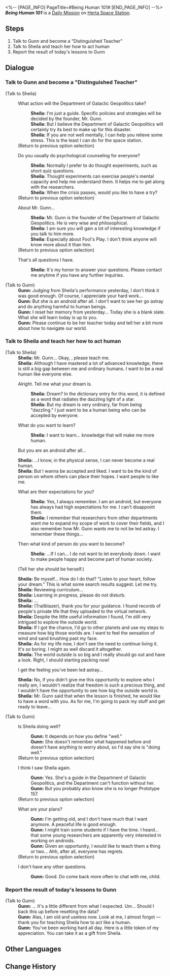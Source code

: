 <%-- [PAGE_INFO]
PageTitle=#Being Human 101#
[END_PAGE_INFO] --%>
{{Stub|Dialogue.}}
{{Mission Infobox
|id            = 3000527
|title         = 
|image         = <!--Mission Being Human 101.png-->
|type          = Daily
|event_name    = 
|chapter       = 
|requirements  = {{subst:void|<!--Unknown: {"Type":"Manual"}-->}}
|summary       = <!--official mission summary from Fate's Atlas-->
|characters    = Gunn; Sheila; Trailblazer
|startLocation = [[Herta Space Station]] - [[Master Control Zone]]
|world         = Herta Space Station
|area          = Master Control Zone
|prev          = 
|next          = 
|rewards       = Credit*5,000
}}
'''''Being Human 101''''' is a [[Daily Mission]] on [[Herta Space Station]].

==Steps==
# Talk to Gunn and become a "Distinguished Teacher"
# Talk to Sheila and teach her how to act human
# Report the result of today's lessons to Gunn

<!--
==Gameplay Notes==

--><!--
==Trial Character==

-->
==Dialogue==
{{Stub Dialogue}}

===Talk to Gunn and become a "Distinguished Teacher"{{subst:void|<!--300052701-->}}===
{{Mission Description|type=daily|location=Master Control Zone|Gunn, the founder of the Department of Galactic Geopolitics, comes to you. He wants you to teach a special student, and you're going to teach her some unique lessons...}}
{{Dialogue Start}}

;(Talk to Sheila)
:{{DIcon|Talk}} What action will the Department of Galactic Geopolitics take?
::'''Sheila:''' I'm just a guide. Specific policies and strategies will be decided by the founder, Mr. Gunn.
::'''Sheila:''' But I believe the Department of Galactic Geopolitics will certainly try its best to make up for this disaster.
::'''Sheila:''' If you are not well mentally, I can help you relieve some stress. This is the least I can do for the space station.
:;(Return to previous option selection)
:{{DIcon|Talk}} Do you usually do psychological counseling for everyone?
::'''Sheila:''' Normally I prefer to do thought experiments, such as short quiz questions.
::'''Sheila:''' Thought experiments can exercise people's mental capacity and help me understand them. It helps me to get along with the researchers.
::'''Sheila:''' When the crisis passes, would you like to have a try?
:;(Return to previous option selection)
:{{DIcon|Talk}} About Mr. Gunn...
::'''Sheila:''' Mr. Gunn is the founder of the Department of Galactic Geopolitics. He is very wise and philosophical.
::'''Sheila:''' I am sure you will gain a lot of interesting knowledge if you talk to him more.
::'''Sheila:''' Especially about Fool's Play. I don't think anyone will know more about it than him.
:;(Return to previous option selection)
:{{DIcon|Exit}} That's all questions I have.
::'''Sheila:''' It's my honor to answer your questions. Please contact me anytime if you have any further inquiries.

;(Talk to Gunn)
:'''Gunn:''' Judging from Sheila's performance yesterday, I don't think it was good enough. Of course, I appreciate your hard work...
:'''Gunn:''' But she is an android after all. I don't want to see her go astray and do anything harmful to human beings.
:'''Gunn:''' I reset her memory from yesterday... Today she is a blank slate. What she will learn today is up to you.
:'''Gunn:''' Please continue to be her teacher today and tell her a bit more about how to navigate our world.
{{Dialogue End}}

===Talk to Sheila and teach her how to act human{{subst:void|<!--300052702-->}}===
{{Mission Description|type=daily|location=Master Control Zone|update|Your student, Sheila, is an android, and you're going to teach her how to act like a human.}}
{{Dialogue Start}}

;(Talk to Sheila)
:'''Sheila:''' Mr. Gunn... Okay, {{MC|m=mister|f=miss}}, please teach me.
:'''Sheila:''' Although I have mastered a lot of advanced knowledge, there is still a big gap between me and ordinary humans. I want to be a real human like everyone else.
:{{DIcon|Arrow}} Alright. Tell me what your dream is.
::'''Sheila:''' Dream? In the dictionary entry for this word, it is defined as a word that radiates the dazzling light of a star.
::'''Sheila:''' But my dream is very ordinary, far from being "dazzling." I just want to be a human being who can be accepted by everyone.
:{{DIcon|Arrow}} What do you want to learn?
::'''Sheila:''' I want to learn... knowledge that will make me more human.
:{{DIcon|Arrow}} But you are an android after all...
:'''Sheila:''' ...I know, in the physical sense, I can never become a real human.
:'''Sheila:''' But I wanna be accepted and liked. I want to be the kind of person on whom others can place their hopes. I want people to like me.
:{{DIcon|Arrow}} What are their expectations for you?
::'''Sheila:''' Yes, I always remember. I am an android, but everyone has always had high expectations for me. I can't disappoint them.
::'''Sheila:''' I remember that researchers from other departments want me to expand my scope of work to cover their fields, and I also remember how Mr. Gunn wants me to not be led astray. I remember these things...
:{{DIcon|Arrow}} Then what kind of person do you want to become?
::'''Sheila:''' ...If I can... I do not want to let everybody down. I want to make people happy and become part of human society.
:{{DIcon|Arrow}} (Tell her she should be herself.)
:'''Sheila:''' Be myself... How do I do that? "Listen to your heart, follow your dream." This is what some search results suggest. Let me try.
:'''Sheila:''' Reviewing curriculum...
:'''Sheila:''' Learning in progress, please do not disturb.
:'''Sheila:''' ...
:'''Sheila:''' (Trailblazer), thank you for your guidance. I found records of people's private life that they uploaded to the virtual network.
:'''Sheila:''' Despite the little useful information I found, I'm still very intrigued to explore the outside world.
:'''Sheila:''' If I got the chance, I'd go to other planets and use my steps to measure how big those worlds are. I want to feel the sensation of wind and sand brushing past my face.
:'''Sheila:''' As for my life now, I don't see the need to continue living it. It's so boring. I might as well discard it altogether.
:'''Sheila:''' The world outside is so big and I really should go out and have a look. Right, I should starting packing now!
:{{DIcon|Arrow}} I get the feeling you've been led astray...
:'''Sheila:''' No, if you didn't give me this opportunity to explore who I really am, I wouldn't realize that freedom is such a precious thing, and I wouldn't have the opportunity to see how big the outside world is.
:'''Sheila:''' Mr. Gunn said that when the lesson is finished, he would like to have a word with you. As for me, I'm going to pack my stuff and get ready to leave...

;(Talk to Gunn)
:{{DIcon|Talk}} Is Sheila doing well?
::'''Gunn:''' It depends on how you define "well."
::'''Gunn:''' She doesn't remember what happened before and doesn't have anything to worry about, so I'd say she is "doing well."
:;(Return to previous option selection)
:{{DIcon|Talk}} I think I saw Sheila again.
::'''Gunn:''' Yes. She's a guide in the Department of Galactic Geopolitics, and the Department can't function without her.
::'''Gunn:''' But you probably also know she is no longer Prototype 157.
:;(Return to previous option selection)
:{{DIcon|Talk}} What are your plans?
::'''Gunn:''' I'm getting old, and I don't have much that I want anymore. A peaceful life is good enough.
::'''Gunn:''' I might train some students if I have the time. I heard... that some young researchers are apparently very interested in working on androids.
::'''Gunn:''' Given an opportunity, I would like to teach them a thing or two... Ahh, after all, everyone has regrets.
:;(Return to previous option selection)
:{{DIcon|Exit}} I don't have any other questions.
::'''Gunn:''' Good. Do come back more often to chat with me, child.
{{Dialogue End}}

===Report the result of today's lessons to Gunn{{subst:void|<!--300052703-->}}===
{{Mission Description|type=daily|location=Master Control Zone|update|Sheila has made remarkable progress in acting human. But you're not sure if Gunn will be satisfied with the result...}}
{{Dialogue Start}}

;(Talk to Gunn)
:'''Gunn:''' ... It's a little different from what I expected. Um... Should I back this up before resetting the data?
:'''Gunn:''' Alas, I am old and useless now. Look at me, I almost forgot &mdash; thank you for teaching Sheila how to act like a human.
:'''Gunn:''' You've been working hard all day. Here is a little token of my appreciation. You can take it as a gift from Sheila.
{{Dialogue End}}

==Other Languages==
{{Other Languages
|en   = Being Human 101
|zhs  = 教她做人
|zht  = 教她做人
|ja   = 身の処し方を教える
|ko   = 사람 됨됨이 교육
|es   = {{MC|f=Profesora|m=Profesor}} de la vida
|fr   = Être humain pour les nuls
|ru   = Научите её быть человеком
|th   = ชี้แนะวิถีแห่งมนุษย์
|vi   = Dạy Cô Ấy Cách Làm Người
|de   = Kurs in Menschlichkeit
|id   = Ajari Dia Cara Bertindak
|pt   = Seres Humanos para Idiotas
}}

==Change History==
{{Change History|1.0}}
